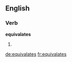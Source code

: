 ==English==

===Verb===
'''equivalates'''

# {{en-third-person singular of|equivalate}}

[[de:equivalates]]
[[fr:equivalates]]